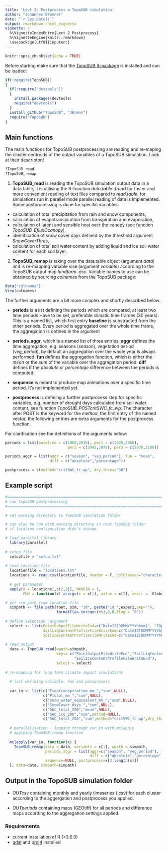 ```yaml
---
title: 'Lect 2: Postprocess a TopoSUB simulation'
author: "Johannes Brenner"
date: "`r Sys.Date()`"
output: rmarkdown::html_vignette
vignette: >
  %\VignetteIndexEntry{Lect 2 Postprocess}
  %\VignetteEngine{knitr::rmarkdown}
  \usepackage[utf8]{inputenc}
---
```


```r
knitr::opts_chunk$set(echo = TRUE)
```

Before starting make sure that the [TopoSUB R-package](https://github.com/JBrenn/TopoSUB) is installed and can be loaded:

```r

if(!require(TopoSUB))
{
  if(!require("devtools"))
  {
    install.packages(devtools)
    require("devtools")
  }
  install_github("TopoSUB", "JBrenn")
  require("TopoSUB")
}

```

## Main functions

The main functions for TopoSUB postprocessing are reading and re-maping the cluster centroids of the output variables of a TopoSUB simulation. Look at their descripton!

```r

?TopoSUB_read
?TopoSUB_remap

```

1. **TopoSUB_read** is reading the TopoSUB simulation output data in a data.table, it is utilising the R-function _data.table::fread_ for faster and more convenient reading of text files compared to _read.table_, for simulations run in parallel mode parallel reading of data is implemented. Some postprocessing is done for specific variables:

* calculation of total precipitation from rain and snow components,
* calculation of evapotranspiration from transpiration and evaporation,
* calculation of latent and sensible heat over the canopy (see function _TopoSUB_EfluxOcanopy_),
* identification of snow cover days defined by the threshold argument _SnowCoverThres_,
* calculation of total soil water content by adding liquid and ice soil water content for each soil layer.

2. **TopoSUB_remap** is taking over the data.table object (argument _data_) and is re-mapping variable vise (argument _variable_) according to the TopoSUB output map _landform .asc_. Variable names to use can be obtained by sourcing _colnames_ from the TopoSUB package:

```r

data("colnames")
View(colnames)

```

The further arguments are a bit more complex and shortly described below:

* **periods** is a list defining the periods which are compared, at least two time periods Have to be set, preferable climatic time frames (30 years). This is a named list, which first entry **baseline** is substracted from the other periods. Every period is aggregated over the whole time frame, the aggregation is defined in the argument

* **periods_aggr**, which is a named list of three entries: **aggr** defines the time aggregation, e.g. seasons (_season_), vegetation period (_veg_period_), by default an aggregation over the whole year is always performed. **fun** defines the aggregation function, which is either the _mean_ or the _sum_ of the variable  over the aggragation period. **diff** defines if the _absolute_ or _percentage_ difference between the periods is computed.

* **sequence** is meant to produce map animations over a specific time period. It's not implemented yet.

* **postprocess** is defining a further postprocess step for specific variables, e.g. number of drought days calculated from soil water content, see function _TopoSUB_POSTcritSWC_fc_wp_. The character after POST is the keyword for the _method_, the first entry of the named vector, the following entries are extra arguments for the postprocess function.

For clarification see the definitions of the arguments below:

```r

periods = list(baseline = c(1980,2010), per1 = c(2020,2050), 
                            per2 = c(2045,2075), per3 = c(2070,2100))

periods_aggr = list(aggr = c("season", "veg_period"), fun = "mean", 
                    diff = c("absolute","percentage"))

postprocess = c(method="critSWC_fc_wp", dry_thres="30")

```


## Example script

```r
#==============================================================================
# run TopoSUB postprocessing
#==============================================================================

# set working directory to TopoSUB simulation folder

# can also be run with working directory in root TopoSUB folder
# if location configuration didn't change

# load parallel library
  library(parallel)
  
# setup file
  setupfile = "setup.txt"
  
# read location file
  locationfile = "locations.txt"
  locations <- read.csv(locationfile, header = F, colClasses="character")
  
  # get parameter
  apply(X = locations[,c(2,3)], MARGIN = 1,
        FUN = function(x) assign(x = x[1], value = x[2], envir = .GlobalEnv) )

# get sim path from location file
  simpath <- file.path(root, sim, "1d", paste("1d_",exper1,sep=""), 
                       formatC(as.integer(es),0,6,flag = "0"))
  
# define selection  argument  
  select <- list(PointOutputFileWriteEnd=c("Date12[DDMMYYYYhhmm]", "IDpoint", "Tair[C]", "Prain_over_canopy[mm]", "Psnow_over_canopy[mm]", "snow_water_equivalent[mm]", "Evap_surface[mm]", "Trasp_canopy[mm]", "Hv[W/m2]", "LEv[W/m2]", "Hg_unveg[W/m2]", "LEg_unveg[W/m2]", "Hg_veg[W/m2]", "LEg_veg[W/m2]", "Canopy_fraction[-]"), 
                 SoilLiqContentProfileFileWriteEnd=c("Date12[DDMMYYYYhhmm]", "IDpoint", "20.000000", "50.000000", "200.000000",  "500.000000"),
                 SoilIceContentProfileFileWriteEnd=c("Date12[DDMMYYYYhhmm]", "IDpoint", "20.000000", "50.000000", "200.000000", "500.000000"))
  
# read output
  data <- TopoSUB_read(wpath=simpath,
                       keys= c("PointOutputFileWriteEnd","SoilLiqContentProfileFileWriteEnd", 
                               "SoilIceContentProfileFileWriteEnd"),
                       select = select)
 
# re-mapping for long term climate impact simulations
  
  # list defining variable, fun and postprocess
  
  var_in <- list(c("Evaptranspiration_mm_","sum",NULL), 
                 c("Ptotal_mm_","sum",NULL),
                 c("snow_water_equivalent_mm_","sum",NULL), 
                 c("SnowCover_days_","sum",NULL),
                 c("SWC_total_200","mean",NULL), 
                 c("SWC_ice_200","sum",method=NULL),
                 c("SWC_total_200","sum",method="critSWC_fc_wp",dry_thres="30"))
  
  # parallelisation - looping through var_in with mclapply
  # applying TopoSUB_remap function
  
  mclapply(var_in, function(x) {
    TopoSUB_remap(data = data, variable = x[1], wpath = simpath,
                  periods_aggr = list(aggr=c("season", "veg_period"), fun=x[2], 
                                      diff = c("absolute","percentage")),
                  sequence=NULL, postprocess=x[3:length(x)])
  }, data=data, simpath=simpath)

```


## Output in the TopoSUB simulation folder

* _OUTcsv_ containing monthly and yearly timeseries (.csv) for each cluster according to the aggergation and postprocess you applied. 

* _OUTperiods_ containing maps (GEOtiff) for all periods and difference maps according to the aggregation settings applied.

### Requirements

* current installation of R (>3.0.0)
* [gdal](http://www.gdal.org/) and [proj4](https://github.com/OSGeo/proj.4) installed

